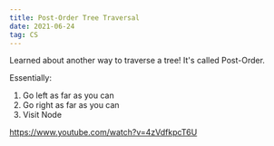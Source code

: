 ```yaml
---
title: Post-Order Tree Traversal
date: 2021-06-24
tag: CS
---
```


Learned about another way to traverse a tree! It's called Post-Order.

Essentially:

1. Go left as far as you can
2. Go right as far as you can
3. Visit Node

https://www.youtube.com/watch?v=4zVdfkpcT6U
